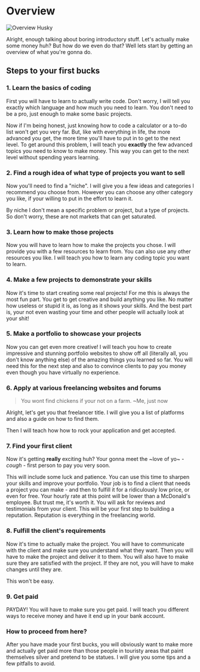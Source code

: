 # Overview

![Overview Husky](/assets/huskies/overview.png)

Alright, enough talking about boring introductory stuff. Let's actually make some money huh? But how do we even do that? Well lets start by getting an overview of what you're gonna do.

## Steps to your first bucks

### 1. Learn the basics of coding

First you will have to learn to actually write code. Don't worry, I will tell you exactly which language and how much you need to learn. You don't need to be a pro, just enough to make some basic projects.

Now if I'm being honest, just knowing how to code a calculator or a to-do list won't get you very far. But, like with everything in life, the more advanced you get, the more time you'll have to put in to get to the next level. To get around this problem, I will teach you **exactly** the few advanced topics you need to know to make money. This way you can get to the next level without spending years learning.

### 2. Find a rough idea of what type of projects you want to sell

Now you'll need to find a "niche". I will give you a few ideas and categories I recommend you choose from. However you can choose any other category you like, if your willing to put in the effort to learn it.

By niche I don't mean a specific problem or project, but a type of projects. So don't worry, these are not markets that can get saturated.

### 3. Learn how to make those projects

Now you will have to learn how to make the projects you chose. I will provide you with a few resources to learn from. You can also use any other resources you like. I will teach you how to learn any coding topic you want to learn.

### 4. Make a few projects to demonstrate your skills

Now it's time to start creating some real projects! For me this is always the most fun part. You get to get creative and build anything you like. No matter how useless or stupid it is, as long as it shows your skills. And the best part is, your not even wasting your time and other people will actually look at your shit!

### 5. Make a portfolio to showcase your projects

Now you can get even more creative! I will teach you how to create impressive and stunning portfolio websites to show off all (literally all, you don't know anything else) of the amazing things you learned so far. You will need this for the next step and also to convince clients to pay you money even though you have virtually no experience.

### 6. Apply at various freelancing websites and forums

> You wont find chickens if your not on a farm. ~Me, just now

Alright, let's get you that freelancer title. I will give you a list of platforms and also a guide on how to find them.

Then I will teach how how to rock your application and get accepted.

### 7. Find your first client

Now it's getting **really** exciting huh? Your gonna meet the ~love of yo~ - _cough_ - first person to pay you very soon.

This will include some luck and patience. You can use this time to sharpen your skills and improve your portfolio. Your job is to find a client that needs a project you can make - and then to fulfill it for a ridiculously low price, or even for free. Your hourly rate at this point will be lower than a McDonald's employee. But trust me, it's worth it. You will ask for reviews and testimonials from your client. This will be your first step to building a reputation. Reputation is everything in the freelancing world.

### 8. Fulfill the client's requirements

Now it's time to actually make the project. You will have to communicate with the client and make sure you understand what they want. Then you will have to make the project and deliver it to them. You will also have to make sure they are satisfied with the project. If they are not, you will have to make changes until they are.

This won't be easy.

### 9. Get paid

PAYDAY! You will have to make sure you get paid. I will teach you different ways to receive money and have it end up in your bank account.

### How to proceed from here?

After you have made your first bucks, you will obviously want to make more and actually get paid more than those people in touristy areas that paint themselves silver and pretend to be statues. I will give you some tips and a few pitfalls to avoid.
